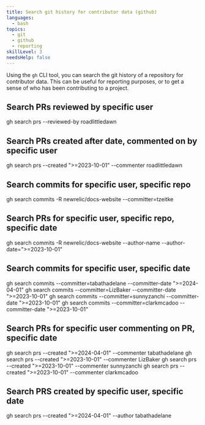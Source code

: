 ```yaml
---
title: Search git history for contributor data (github)
languages:
  - bash
topics:
  - git
  - github
  - reporting
skillLevel: 3
needsHelp: false
---
```


Using the `gh` CLI tool, you can search the git history of a repository for contributor data. This can be useful for reporting purposes, or to get a sense of who has been contributing to a project.

## Search PRs reviewed by specific user

gh search prs --reviewed-by roadlittledawn

## Search PRs created after date, commented on by specific user

gh search prs --created ">=2023-10-01" --commenter roadlittledawn

## Search commits for specific user, specific repo

gh search commits -R newrelic/docs-website --committer=tzeitke

## Search PRs for specific user, specific repo, specific date

gh search commits -R newrelic/docs-website --author-name --author-date=">=2023-10-01"

## Search commits for specific user, specific date

gh search commits --committer=tabathadelane --committer-date ">=2024-04-01" gh search commits --committer=LizBaker --committer-date ">=2023-10-01" gh search commits --committer=sunnyzanchi --committer-date ">=2023-10-01" gh search commits --committer=clarkmcadoo --committer-date ">=2023-10-01"

## Search PRs for specific user commenting on PR, specific date

gh search prs --created ">=2024-04-01" --commenter tabathadelane gh search prs --created ">=2023-10-01" --commenter LizBaker gh search prs --created ">=2023-10-01" --commenter sunnyzanchi gh search prs --created ">=2023-10-01" --commenter clarkmcadoo

## Search PRS created by specific user, specific date

gh search prs --created ">=2024-04-01" --author tabathadelane

